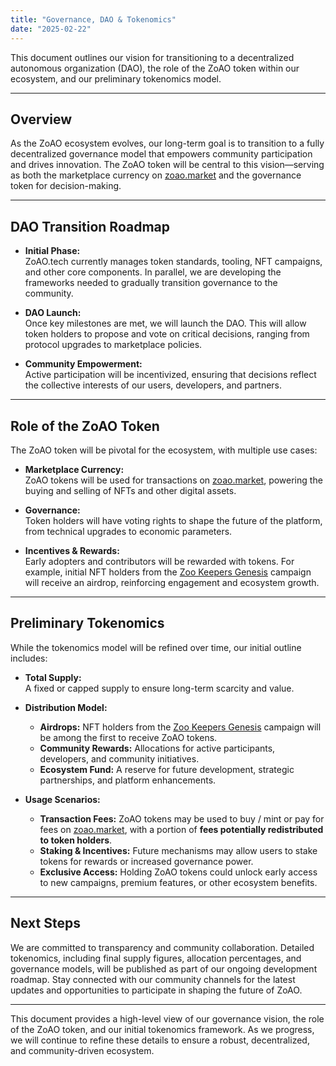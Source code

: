 ```yaml
---
title: "Governance, DAO & Tokenomics"
date: "2025-02-22"
---
```


This document outlines our vision for transitioning to a decentralized autonomous organization (DAO), the role of the ZoAO token within our ecosystem, and our preliminary tokenomics model.

---

## Overview

As the ZoAO ecosystem evolves, our long-term goal is to transition to a fully decentralized governance model that empowers community participation and drives innovation. The ZoAO token will be central to this vision—serving as both the marketplace currency on [zoao.market](https://zoao.market) and the governance token for decision-making.

---

## DAO Transition Roadmap

- **Initial Phase:**  
  ZoAO.tech currently manages token standards, tooling, NFT campaigns, and other core components. In parallel, we are developing the frameworks needed to gradually transition governance to the community.

- **DAO Launch:**  
  Once key milestones are met, we will launch the DAO. This will allow token holders to propose and vote on critical decisions, ranging from protocol upgrades to marketplace policies.

- **Community Empowerment:**  
  Active participation will be incentivized, ensuring that decisions reflect the collective interests of our users, developers, and partners.

---

## Role of the ZoAO Token

The ZoAO token will be pivotal for the ecosystem, with multiple use cases:

- **Marketplace Currency:**  
  ZoAO tokens will be used for transactions on [zoao.market](https://zoao.market), powering the buying and selling of NFTs and other digital assets.

- **Governance:**  
  Token holders will have voting rights to shape the future of the platform, from technical upgrades to economic parameters.

- **Incentives & Rewards:**  
  Early adopters and contributors will be rewarded with tokens. For example, initial NFT holders from the [Zoo Keepers Genesis](/docs/zoo-keepers/overview) campaign will receive an airdrop, reinforcing engagement and ecosystem growth.

---

## Preliminary Tokenomics

While the tokenomics model will be refined over time, our initial outline includes:

- **Total Supply:**  
  A fixed or capped supply to ensure long-term scarcity and value.

- **Distribution Model:**  
  - **Airdrops:** NFT holders from the [Zoo Keepers Genesis](/docs/zoo-keepers/overview) campaign will be among the first to receive ZoAO tokens.
  - **Community Rewards:** Allocations for active participants, developers, and community initiatives.
  - **Ecosystem Fund:** A reserve for future development, strategic partnerships, and platform enhancements.

- **Usage Scenarios:**  
  - **Transaction Fees:** ZoAO tokens may be used to buy / mint or pay for fees on [zoao.market](https://zoao.market), with a portion of **fees potentially redistributed to token holders**.
  - **Staking & Incentives:** Future mechanisms may allow users to stake tokens for rewards or increased governance power.
  - **Exclusive Access:** Holding ZoAO tokens could unlock early access to new campaigns, premium features, or other ecosystem benefits.

---

## Next Steps

We are committed to transparency and community collaboration. Detailed tokenomics, including final supply figures, allocation percentages, and governance models, will be published as part of our ongoing development roadmap. Stay connected with our community channels for the latest updates and opportunities to participate in shaping the future of ZoAO.

---

This document provides a high-level view of our governance vision, the role of the ZoAO token, and our initial tokenomics framework. As we progress, we will continue to refine these details to ensure a robust, decentralized, and community-driven ecosystem.
